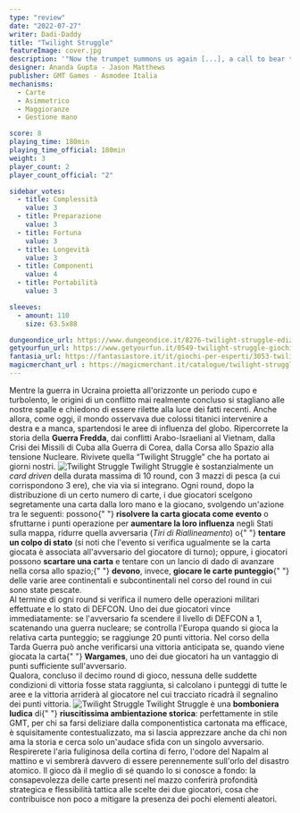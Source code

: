 ```yaml
---
type: "review"
date: "2022-07-27"
writer: Dadi-Daddy
title: "Twilight Struggle"
featureImage: cover.jpg
description: '"Now the trumpet summons us again [...], a call to bear the burden of a long twilight struggle [...]" (JFK, 17/01/1961)'
designer: Ananda Gupta - Jason Matthews
publisher: GMT Games - Asmodee Italia
mechanisms:
  - Carte
  - Asimmetrico
  - Maggioranze
  - Gestione mano

score: 8
playing_time: 180min
playing_time_official: 180min
weight: 3
player_count: 2
player_count_official: "2"

sidebar_votes:
  - title: Complessità
    value: 3
  - title: Preparazione
    value: 3
  - title: Fortuna
    value: 3
  - title: Longevità
    value: 3
  - title: Componenti
    value: 4
  - title: Portabilità
    value: 3

sleeves:
  - amount: 110
    size: 63.5x88

dungeondice_url: https://www.dungeondice.it/8276-twilight-struggle-edizione-deluxe.html
getyourfun_url: https://www.getyourfun.it/0549-twilight-struggle-giochi-da-tavolo-di-guerra.html?fast_search=fs
fantasia_url: https://fantasiastore.it/it/giochi-per-esperti/3053-twilight-struggle.html
magicmerchant_url : https://magicmerchant.it/catalogue/twilight-struggle-edizione-deluxe-3299/
---
```


<Setting>
  Mentre la guerra in Ucraina proietta all'orizzonte un periodo cupo e
  turbolento, le origini di un conflitto mai realmente concluso si stagliano
  alle nostre spalle e chiedono di essere rilette alla luce dei fatti recenti.
  Anche allora, come oggi, il mondo osservava due colossi titanici intervenire a
  destra e a manca, spartendosi le aree di influenza del globo. Ripercorrete la
  storia della <strong>Guerra Fredda</strong>, dai conflitti Arabo-Israeliani al
  Vietnam, dalla Crisi dei Missili di Cuba alla Guerra di Corea, dalla Corsa
  allo Spazio alla tensione Nucleare. Rivivete quella “Twilight Struggle” che ha
  portato ai giorni nostri.
</Setting>

<img src="./game1.jpg" alt="Twilight Struggle" />

<Rules>
  Twilight Struggle è sostanzialmente un <em>card driven</em> della durata
  massima di 10 round, con 3 mazzi di pesca (a cui corrispondono 3 ere), che via
  via si integrano. Ogni round, dopo la distribuzione di un certo numero di
  carte, i due giocatori scelgono segretamente una carta dalla loro mano e la
  giocano, svolgendo un'azione tra le seguenti: possono{" "}
  <strong>risolvere la carta giocata come evento</strong> o sfruttarne i punti
  operazione per <strong>aumentare la loro influenza</strong> negli Stati sulla
  mappa, ridurre quella avversaria (<em>Tiri di Riallineamento</em>) o{" "}
  <strong>tentare un colpo di stato</strong> (si noti che l'evento si verifica
  ugualmente se la carta giocata è associata all'avversario del giocatore di
  turno); oppure, i giocatori possono <strong>scartare una carta</strong> e
  tentare con un lancio di dado di avanzare nella corsa allo spazio;{" "}
  <strong>devono</strong>, invece, <strong>giocare le carte punteggio</strong>{" "}
  delle varie aree continentali e subcontinentali nel corso del round in cui
  sono state pescate.
  <br />
  Al termine di ogni round si verifica il numero delle operazioni militari
  effettuate e lo stato di DEFCON. Uno dei due giocatori vince immediatamente:
  se l'avversario fa scendere il livello di DEFCON a 1, scatenando una guerra
  nucleare; se controlla l'Europa quando si gioca la relativa carta punteggio;
  se raggiunge 20 punti vittoria. Nel corso della Tarda Guerra può anche
  verificarsi una vittoria anticipata se, quando viene giocata la carta{" "}
  <strong>Wargames</strong>, uno dei due giocatori ha un vantaggio di punti
  sufficiente sull'avversario.
  <br />
  Qualora, concluso il decimo round di gioco, nessuna delle suddette condizioni
  di vittoria fosse stata raggiunta, si calcolano i punteggi di tutte le aree e
  la vittoria arriderà al giocatore nel cui tracciato ricadrà il segnalino dei
  punti vittoria.
</Rules>

<img src="./game2.jpg" alt="Twilight Struggle" />

<Feedback>
  Twilight Struggle è una <strong>bomboniera ludica</strong> di{" "}
  <strong>riuscitissima ambientazione storica</strong>: perfettamente in stile
  GMT, per chi sa farsi deliziare dalla componentistica cartonata ma efficace, è
  squisitamente contestualizzato, ma si lascia apprezzare anche da chi non ama
  la storia e cerca solo un'audace sfida con un singolo avversario. Respirerete
  l'aria fuliginosa della cortina di ferro, l'odore del Napalm al mattino e vi
  sembrerà davvero di essere perennemente sull'orlo del disastro atomico. Il
  gioco dà il meglio di sé quando lo si conosce a fondo: la consapevolezza delle
  carte presenti nel mazzo conferirà profondità strategica e flessibilità
  tattica alle scelte dei due giocatori, cosa che contribuisce non poco a
  mitigare la presenza dei pochi elementi aleatori.
</Feedback>

<Instagram id="CghRcAYj0R1" />
